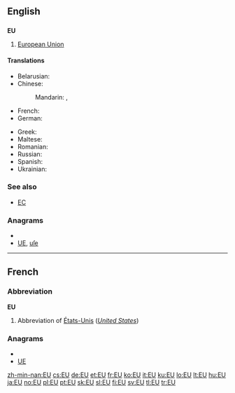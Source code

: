 {{also|eu|Eu}}
==English==

==={{initialism}}===
'''EU'''

# {{politics|economics}} [[European Union]]

====Translations====
{{trans-top|European Union (also see translations at [[European Union]])}}
* Belarusian: {{t|be|ЕС|m|tr=je-és|xs=Belarusian}}
* Chinese:
*: Mandarin: {{t|cmn|歐盟|sc=Hani}},  {{t|cmn|欧盟|tr=Ōu-méng|sc=Hani}}
* French: {{t+|fr|UE}}
* German: {{t+|de|EU|f}}
{{trans-mid}}
* Greek: {{t|el|ΕΕ|tr=e-e}}
* Maltese: {{t-|mt|UE|xs=Maltese}}
* Romanian: {{t-|ro|UE}}
* Russian: {{t|ru|ЕС|m|tr=je-és}}
* Spanish: {{t-|es|UE}}
* Ukrainian: {{t|uk|ЄС|m|tr=je-és|xs=Ukrainian}}
{{trans-bottom}}

===See also===
* [[EC]]

===Anagrams===
* {{alphagram|eu}}
* [[UE#English|UE]], [[uſe#English|uſe]]


----

==French==

===Abbreviation===
'''EU'''

# Abbreviation of [[États-Unis]] (''[[United States]]'')

===Anagrams===
* {{alphagram|eu}}
* [[UE#French|UE]]


[[zh-min-nan:EU]]
[[cs:EU]]
[[de:EU]]
[[et:EU]]
[[fr:EU]]
[[ko:EU]]
[[it:EU]]
[[ku:EU]]
[[lo:EU]]
[[lt:EU]]
[[hu:EU]]
[[ja:EU]]
[[no:EU]]
[[pl:EU]]
[[pt:EU]]
[[sk:EU]]
[[sl:EU]]
[[fi:EU]]
[[sv:EU]]
[[tl:EU]]
[[tr:EU]]